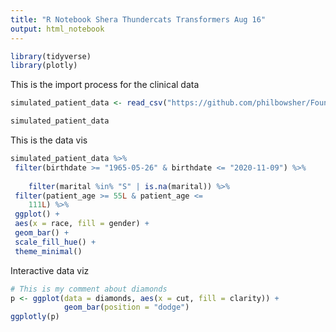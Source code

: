 ```yaml
---
title: "R Notebook Shera Thundercats Transformers Aug 16"
output: html_notebook
---
```



```r
library(tidyverse)
library(plotly)
```

This is the import process for the clinical data

```r
simulated_patient_data <- read_csv("https://github.com/philbowsher/Foundation-of-the-R-Workflow-workshop-2019-09-06/raw/master/Examples/data/simulated_patient_data.csv")

simulated_patient_data
```

This is the data vis

```r
simulated_patient_data %>%
 filter(birthdate >= "1965-05-26" & birthdate <= "2020-11-09") %>%
 
    filter(marital %in% "S" | is.na(marital)) %>%
 filter(patient_age >= 55L & patient_age <= 
    111L) %>%
 ggplot() +
 aes(x = race, fill = gender) +
 geom_bar() +
 scale_fill_hue() +
 theme_minimal()
```

Interactive data viz

```r
# This is my comment about diamonds
p <- ggplot(data = diamonds, aes(x = cut, fill = clarity)) +
            geom_bar(position = "dodge")
ggplotly(p)

```